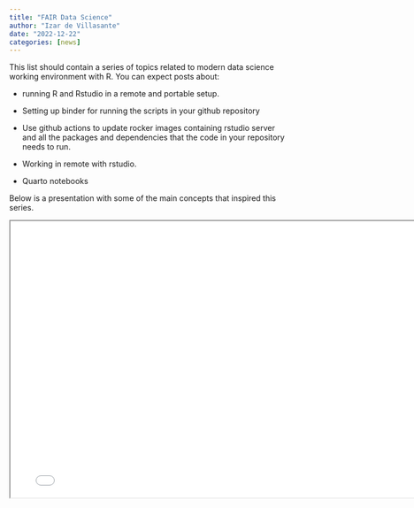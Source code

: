 ```yaml
---
title: "FAIR Data Science"
author: "Izar de Villasante"
date: "2022-12-22"
categories: [news]
---
```


This list should contain a series of topics related to modern data
science working environment with R. You can expect posts about:

-    running R and Rstudio in a remote and portable setup.

-    Setting up binder for running the scripts in your github repository

-   Use github actions to update rocker images containing rstudio server
    and all the packages and dependencies that the code in your
    repository needs to run.

-   Working in remote with rstudio.

-    Quarto notebooks

Below is a presentation with some of the main concepts that inspired this series. 

<div>

```{=html}
<iframe width="780" height="500" class="slide-deck" src="slides/fair_press.html"></iframe>
```

</div>